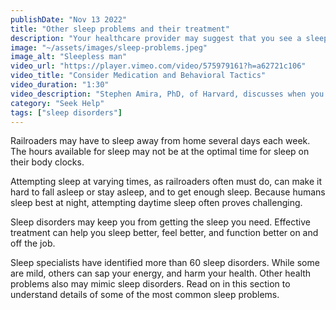 ```yaml
---
publishDate: "Nov 13 2022"
title: "Other sleep problems and their treatment"
description: "Your healthcare provider may suggest that you see a sleep specialist, and refer you to a sleep center in your area."
image: "~/assets/images/sleep-problems.jpeg"
image_alt: "Sleepless man"
video_url: "https://player.vimeo.com/video/575979161?h=a62721c106"
video_title: "Consider Medication and Behavioral Tactics"
video_duration: "1:30"
video_description: "Stephen Amira, PhD, of Harvard, discusses when you may want to take medication to aid sleep, try to change behavior, or combine these strategies."
category: "Seek Help"
tags: ["sleep disorders"]
---
```


Railroaders may have to sleep away from home several days each week. The hours available for sleep may not be at the optimal time for sleep on their body clocks.

Attempting sleep at varying times, as railroaders often must do, can make it hard to fall asleep or stay asleep, and to get enough sleep. Because humans sleep best at night, attempting daytime sleep often proves challenging.

Sleep disorders may keep you from getting the sleep you need. Effective treatment can help you sleep better, feel better, and function better on and off the job.

Sleep specialists have identified more than 60 sleep disorders. While some are mild, others can sap your energy, and harm your health. Other health problems also may mimic sleep disorders. Read on in this section to understand details of some of the most common sleep problems.